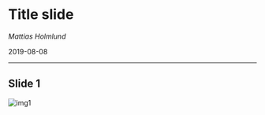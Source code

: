 

# Title slide

_Mattias Holmlund_

2019-08-08

---

## Slide 1

![img1](https://via.placeholder.com/800x600.png?text=Your+image+here)

